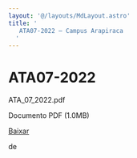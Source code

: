 ```yaml
---
layout: '@/layouts/MdLayout.astro'
title: '
   ATA07-2022 — Campus Arapiraca
  '
---
```




ATA07-2022
==========












 ATA\_07\_2022.pdf
   

 Documento PDF
 (1.0MB)
 

[Baixar](https://arapiraca.ufal.br/graduacao/ciencia-da-computacao/documentos/atas-do-colegiado-e-nde/colegiado/2022/copy6_of_ata_01_2022.pdf/%40%40download/file/ATA_07_2022.pdf) 



























 de
 

















